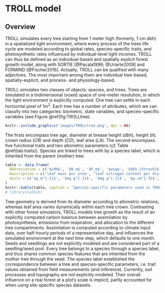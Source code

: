# TROLL model

## Overview



TROLL simulates every tree starting from 1 meter high (formerly, 1 cm dbh) in a spatialized light environment, where every process of the trees life cycle are modeled according to global rates, species-specific traits, and photosynthetic rates influenced by individual-level light incomes. TROLL can thus be defined as an individual-based and spatially explicit forest growth model, along with SORTIE  [@Pacala1996; @Uriarte2009] and FORMIND [@Fischer2016]. Actually, TROLL can be qualified with many adjectives. The most important among them are individual tree-based, spatially-explicit, and process- and physiology-based.

TROLL simulates two classes of objects: species, and trees. Trees are simulated in a tridimensional (voxel) space of one-meter resolution, in which the light environment is explicitly computed. One tree can settle in each horizontal pixel of 1$m^2$. Each tree has a number of attributes, which we can classify into two categories: biometric, state variables, and species-specific variables (see Figure \@ref(fig:TROLLtree). 

```r
knitr::include_graphics('images/TROLLtree.png', dpi = NA)
```
The firsts encompass tree age, diameter at brease height ($dbh$), height ($h$), crown radius ($CR$) and depth ($CD$), leaf area ($LA$). 
The second encompass five functional traits and two allometric parameters (*cf.* Table \@ref(tab:traits)). Species are linked to trees with by a species label, which is inherited from the parent (mother) tree.

```r
table <- data.frame(
  Abbreviation = c('$LMA$', '$N_m$', '$P_m$', '$wsg$', '$dbh_{thresh}$', '$h_{lim}$', '$a_h$'),
  Description = c('leaf mass per area', 'leaf nitrogen content per dry mass', 'leaf phosphorous content per dry mass', 'wood specific gravity', 'diameter at breasth height threshold', 'asymptotic height', 'parameter of the tree-height-dbh allometry'),
  Units = c('$g.m^{-2}$', '$mg.g^{-1}$', '$mg.g^{-1}$', '$g.cm^{-3}$', '$m$', '$m$', '$\\mu$')
)
knitr::kable(table, caption = 'Species-specific parameters used in TROLL from @Marechaux2017a. Data originates from the BRIDGE [@Baraloto2010] and TRY [@Kattge2011] datasets.', format = 'pandoc')
# library(natbib)
```

Tree geometry is derived from its diameter according to allometric relations, whereas leaf area varies dynamically within each tree crown.  Contrasting with other forest simulators, TROLL models tree growth as the result of an explicitly computed carbon balance between assimilation by photosynthesis, emissions from respiration, and allocation to the different tree compartments. Assimilation is computed according to climate input data, over half-hourly periods of a representative day, and influences the simulated environment at the next time step, which defaults to one month. Seeds and seedlings are not explicitly modeled and are considered part of a seedling/seed pool.  Every tree belongs to a species through a species label, and thus shares common species features that are inherited from the mother tree through the seed. The species label established the correspondence between a tree and species-specific parameters, i.e. trait values obtained from field measurements (and inference).
Currently, soil processes and topography are not explicitly modeled. Their overall influence on a real forest at a plot's scale is implicit, partly accounted for when using site-specific species datasets.